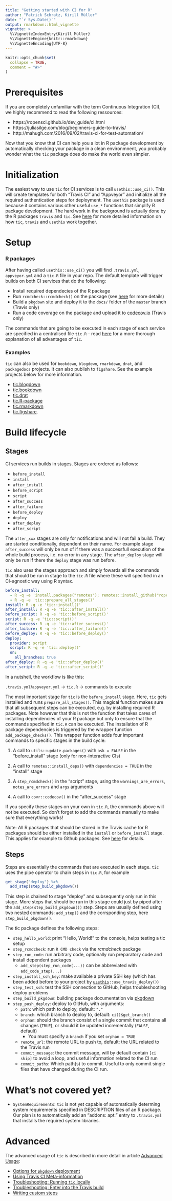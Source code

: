 ```yaml
---
title: "Getting started with CI for R"
author: "Patrick Schratz, Kirill Müller"
date: "`r Sys.Date()`"
output: rmarkdown::html_vignette
vignette: >
  %\VignetteIndexEntry{Kirill Müller}
  %\VignetteEngine{knitr::rmarkdown}
  %\VignetteEncoding{UTF-8}
---
```


```r
knitr::opts_chunk$set(
  collapse = TRUE,
  comment = "#>"
)
```

# Prerequisites

If you are completely unfamiliar with the term Continuous Integration (CI), we highly recommend to read the following ressources:

- https://ropensci.github.io/dev_guide/ci.html
- https://juliasilge.com/blog/beginners-guide-to-travis/
- http://mahugh.com/2016/09/02/travis-ci-for-test-automation/

Now that you know that CI can help you a lot in R package development by automatically checking your package in a clean environmnent, you probably wonder what the `tic` package does do make the world even simpler.

# Initialization

The easiest way to use `tic` for CI services is to call `usethis::use_ci()`.
This will create templates for both "Travis CI" and "Appveyor" and initialize all the required authentication steps for deployment.
The `usethis` package is used because it contains various other useful `use_*` functions that simplify R package development.
The hard work in the background is actually done by the R packages `travis` and `tic`. 
See [here](tic-usethis-travis.html) for more detailed information on how `tic`, `travis` and `usethis` work together.

# Setup

### R packages

After having called `usethis::use_ci()` you will find `.travis.yml`, `appveyor.yml` and a `tic.R` file in your repo.
The default template will trigger builds on both CI services that do the following:

- Install required dependecies of the R package
- Run `rcmdcheck::rcmdcheck()` on the package (see [here](tic-advantages#rcmdcheck-r-cmd-check) for more details)
- Build a `pkgdown` site and deploy it to the `docs/` folder of the `master` branch (Travis only)
- Run a code coverage on the package and upload it to [codecov.io](https://codecov.io/) (Travis only)

The commands that are going to be executed in each stage of each service are specified in a centralised file `tic.R` - read [here](tic-advantages.html) for a more thorough explanation of all advantages of `tic`.

### Examples

`tic` can also be used for `bookdown`, `blogdown`, `rmarkdown`, `drat`, and `packagedocs`  projects. 
It can also publish to `figshare`.
See the example projects below for more information.

- [tic.blogdown](https://github.com/krlmlr/tic.blogdown)
- [ŧic.bookdown](https://github.com/krlmlr/tic.bookdown)
- [tic.drat](https://github.com/krlmlr/tic.drat)
- [tic.R-package](https://github.com/krlmlr/tic.package)
- [tic.rmarkdown](https://github.com/krlmlr/tic.website)
- [tic.figshare](https://github.com/krlmlr/tic.figshare).

# Build lifecycle

## Stages

CI services run builds in stages.
Stages are ordered as follows:

- `before_install`
- `install`
- `after_install`
- `before_script`
- `script`
- `after_success`
- `after_failure`
- `before_deploy`
- `deploy`
- `after_deploy`
- `after_script`

The `after_xxx` stages are only for notifications and will not fail a build.
They are started conditionally, dependent on their name.
For example stage `after_success` will only be run of if there was a successfull execution of the whole build process, i.e. no error in any stage.
The `after_deploy` stage will only be run if there the `deploy` stage was run before.

`tic` also uses the stages approach and simply fowards all the commands that should be run in stage to the `tic.R` file where these will specified in an CI-agnostic way using R syntax.

```yml
before_install: 
  - R -q -e 'install.packages("remotes"); remotes::install_github("ropenscilabs/tic")
  - R -q -e 'tic::prepare_all_stages()'
install: R -q -e 'tic::install()'
after_install: R -q -e 'tic::after_install()'
before_script: R -q -e 'tic::before_script()'
script: R -q -e 'tic::script()'
after_success: R -q -e 'tic::after_success()'
after_failure: R -q -e 'tic::after_failure()'
before_deploy: R -q -e 'tic::before_deploy()'
deploy:
  provider: script
  script: R -q -e 'tic::deploy()'
  on:
    all_branches: true
after_deploy: R -q -e 'tic::after_deploy()'
after_script: R -q -e 'tic::after_script()'
```

In a nutshell, the workflow is like this:

`.travis.yml`/`appveyor.yml` -> `tic.R` -> commands to execute

The most important stage for `tic` is the `before_install` stage.
Here, `tic` gets installed and runs `prepare_all_stages()`.
This magical function makes sure that all subsequent steps can be executed, e.g. by installing required R packages.
Note however that this is not the function that takes cares of installing dependencies of your R package but only to ensure that the commands specified in `tic.R` can be executed.
The installation of R package dependencies is triggered by the wrapper function `add_package_checks()`.
This wrapper function adds four important commands to specific stages in the build cycle:

1. A call to `utils::update.packages()` with `ask = FALSE` in the "before_install" stage (only for non-interactive CIs)

2. A call to `remotes::install_deps()` with `dependencies = TRUE` in the "install" stage

3. A `step_rcmdcheck()` in the "script" stage, using the `warnings_are_errors`, `notes_are_errors` and `args` arguments

4. A call to `covr::codecov()` in the "after_success" stage

If you specify these stages on your own in `tic.R`, the commands above will not be executed. 
So don't forget to add the commands manually to make sure that everything works!

Note: All R packages that should be stored in the Travis cache for R packages should be either installed in the `install` or `before_install` stage.
This applies for example to Github packages.
See [here](tic-advantages.html) for details.

## Steps

Steps are essentially the commands that are executed in each stage.
`tic` uses the pipe operator to chain steps in `tic.R`, for example

```r
get_stage("deploy") %>%
  add_step(step_build_pkgdown())
```

This step is chained to stage "deploy" and subsequently only run in this stage.
More steps that should be run in this stage could just by piped after the `add_step(step_build_pkgdown())` step.
Steps are usually defined using two nested commands: `add_step()` and the corrsponding step, here `step_build_pkgdown()`.

The tic package defines the following steps:

- `step_hello_world`: print "Hello, World!" to the console, helps testing a tic setup
- `step_rcmdcheck`: run `R CMD check` via the _rcmdcheck_ package
- `step_run_code`: run arbitrary code, optionally run preparatory code and install dependent packages
    - `add_step(step_run_code(...))` can be abbreviated with `add_code_step(...)`
- `step_install_ssh_key`: make available a private SSH key (which has been added before to your project by [`usethis`](https://github.com/r-lib/usethis)`::use_travis_deploy()`)
- `step_test_ssh`: test the SSH connection to GitHub, helps troubleshooting deploy problems
- `step_build_pkgdown`: building package documentation via [pkgdown](https://github.com/r-lib/pkgdown)
- `step_push_deploy`: deploy to GitHub, with arguments:
    - `path`: which path to deploy, default: `"."`
    - `branch`: which branch to deploy to, default: `ci()$get_branch()`
    - `orphan`: should the branch consist of a single commit that contains all changes (`TRUE`), or should it be updated incrementally (`FALSE`, default)
        - You must specify a `branch` if you set `orphan = TRUE`
    - `remote_url`: the remote URL to push to, default: the URL related to the Travis run
    - `commit_message`: the commit message, will by default contain `[ci skip]` to avoid a loop, and useful information related to the CI run
    - `commit_paths`: Which path(s) to commit. Useful to only commit single files that have changed during the CI run.

# What's not covered yet?

- `SystemRequirements`: `tic` is not yet capable of automatically determing system requirements specified in DESCRIPTION files of an R package. Our plan is to automatically add an "addons: apt: " entry to `.travis.yml` that installs the required system libraries.

# Advanced

The advanced usage of `tic` is described in more detail in article [Advanced Usage](advanced.html):

- [Options for `pkgdown` deployment](advanced.html#pkgdown-deployment) 
- [Using Travis CI Meta-information](advanced.html#using-travis-ci-meta-information)
- [Troubleshooting: Running `tic` locally](advanced.html#troubleshooting-running-tic-locally)
- [Troubleshooting: Enter into the Travis build](advanced.html#troubleshooting-running-tic-locally)
- [Writing custom steps](custom-steps.html)
